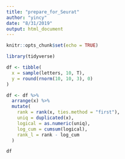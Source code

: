 ```yaml
---
title: "prepare_for_Seurat"
author: "yincy"
date: "8/31/2019"
output: html_document
---
```


```r
knitr::opts_chunk$set(echo = TRUE)
```

```r
library(tidyverse)
```


```r
df <- tibble(
  x = sample(letters, 10, T),
  y = round(rnorm(10, 10, 3), 0)
)

df <- df %>%
  arrange(x) %>% 
  mutate(
    rank = rank(x, ties.method = "first"),
    uniq = duplicated(x),
    logical = as.numeric(uniq),
    log_cum = cumsum(logical),
    rank_l = rank - log_cum
  )

df
```





